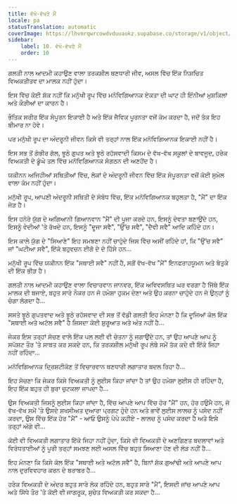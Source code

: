 ```yaml
---
title: ਵੱਖੋ-ਵੱਖਰੇ ਮੈਂ
locale: pa
statusTranslation: automatic
coverImage: https://lhvmrqwrcowdvduuaukz.supabase.co/storage/v1/object/public/strapi-uploads/small_cover-tratado-de-psicologia-revolucionaria.webp-5e15e1cec4e0ebebcde5d7fc7565d8fd.webp
sidebar:
    label: 10. ਵੱਖੋ-ਵੱਖਰੇ ਮੈਂ
    order: 10
---
```

ਗਲਤੀ ਨਾਲ ਆਦਮੀ ਕਹਾਉਣ ਵਾਲਾ ਤਰਕਸ਼ੀਲ ਥਣਧਾਰੀ ਜੀਵ, ਅਸਲ ਵਿੱਚ ਇੱਕ ਨਿਸ਼ਚਿਤ ਵਿਅਕਤੀਤਵ ਦਾ ਮਾਲਕ ਨਹੀਂ ਹੁੰਦਾ।

ਇਸ ਵਿੱਚ ਕੋਈ ਸ਼ੱਕ ਨਹੀਂ ਕਿ ਮਨੁੱਖੀ ਰੂਪ ਵਿੱਚ ਮਨੋਵਿਗਿਆਨਕ ਏਕਤਾ ਦੀ ਘਾਟ ਹੀ ਇੰਨੀਆਂ ਮੁਸ਼ਕਿਲਾਂ ਅਤੇ ਕੌੜੀਆਂ ਦਾ ਕਾਰਨ ਹੈ।

ਭੌਤਿਕ ਸਰੀਰ ਇੱਕ ਸੰਪੂਰਨ ਇਕਾਈ ਹੈ ਅਤੇ ਇੱਕ ਜੈਵਿਕ ਪੂਰਨਤਾ ਵਜੋਂ ਕੰਮ ਕਰਦਾ ਹੈ, ਜਦੋਂ ਤੱਕ ਇਹ ਬੀਮਾਰ ਨਾ ਹੋਵੇ।

ਪਰ ਮਨੁੱਖੀ ਰੂਪ ਦਾ ਅੰਦਰੂਨੀ ਜੀਵਨ ਕਿਸੇ ਵੀ ਤਰ੍ਹਾਂ ਨਾਲ ਇੱਕ ਮਨੋਵਿਗਿਆਨਕ ਇਕਾਈ ਨਹੀਂ ਹੈ।

ਇਸ ਸਭ ਤੋਂ ਗੰਭੀਰ ਗੱਲ, ਝੂਠੇ ਗੁਪਤ ਅਤੇ ਝੂਠੇ ਰਹੱਸਵਾਦੀ ਕਿਸਮ ਦੇ ਵੱਖ-ਵੱਖ ਸਕੂਲਾਂ ਦੇ ਬਾਵਜੂਦ, ਹਰੇਕ ਵਿਅਕਤੀ ਦੇ ਡੂੰਘੇ ਤਲ ਵਿੱਚ ਮਨੋਵਿਗਿਆਨਕ ਸੰਗਠਨ ਦੀ ਅਣਹੋਂਦ ਹੈ।

ਯਕੀਨਨ ਅਜਿਹੀਆਂ ਸਥਿਤੀਆਂ ਵਿੱਚ, ਲੋਕਾਂ ਦੇ ਅੰਦਰੂਨੀ ਜੀਵਨ ਵਿੱਚ ਇੱਕ ਸੰਪੂਰਨਤਾ ਵਜੋਂ ਕੋਈ ਸੁਮੇਲ ਵਾਲਾ ਕੰਮ ਨਹੀਂ ਹੁੰਦਾ।

ਮਨੁੱਖੀ ਰੂਪ, ਆਪਣੀ ਅੰਦਰੂਨੀ ਸਥਿਤੀ ਦੇ ਸੰਬੰਧ ਵਿੱਚ, ਇੱਕ ਮਨੋਵਿਗਿਆਨਕ ਬਹੁਲਤਾ ਹੈ, "ਮੈਂ" ਦਾ ਇੱਕ ਜੋੜ ਹੈ।

ਇਸ ਹਨੇਰੇ ਯੁੱਗ ਦੇ ਅਗਿਆਨੀ ਗਿਆਨਵਾਨ "ਮੈਂ" ਦੀ ਪੂਜਾ ਕਰਦੇ ਹਨ, ਇਸਨੂੰ ਦੇਵਤਾ ਬਣਾਉਂਦੇ ਹਨ, ਇਸਨੂੰ ਵੇਦੀਆਂ 'ਤੇ ਰੱਖਦੇ ਹਨ, ਇਸਨੂੰ "ਦੂਜਾ ਸਵੈ", "ਉੱਚ ਸਵੈ", "ਦੈਵੀ ਸਵੈ" ਆਦਿ ਕਹਿੰਦੇ ਹਨ।

ਇਸ ਕਾਲੇ ਯੁੱਗ ਦੇ "ਸਿਆਣੇ" ਇਹ ਸਮਝਣਾ ਨਹੀਂ ਚਾਹੁੰਦੇ ਜਿਸ ਵਿੱਚ ਅਸੀਂ ਰਹਿੰਦੇ ਹਾਂ, ਕਿ "ਉੱਚ ਸਵੈ" ਜਾਂ "ਘਟੀਆ ਸਵੈ", ਇੱਕੋ ਬਹੁਵਚਨ ਈਗੋ ਦੇ ਦੋ ਹਿੱਸੇ ਹਨ...

ਮਨੁੱਖੀ ਰੂਪ ਵਿੱਚ ਯਕੀਨਨ ਇੱਕ "ਸਥਾਈ ਸਵੈ" ਨਹੀਂ ਹੈ, ਸਗੋਂ ਵੱਖ-ਵੱਖ "ਮੈਂ" ਇਨਫਰਾਹਯੂਮਨ ਅਤੇ ਬੇਤੁਕੇ ਦੀ ਇੱਕ ਭੀੜ ਹੈ।

ਗਲਤੀ ਨਾਲ ਆਦਮੀ ਕਹਾਉਣ ਵਾਲਾ ਵਿਚਾਰਵਾਨ ਜਾਨਵਰ, ਇੱਕ ਅਵਿਵਸਥਿਤ ਘਰ ਵਰਗਾ ਹੈ ਜਿੱਥੇ ਇੱਕ ਮਾਲਕ ਦੀ ਬਜਾਏ, ਬਹੁਤ ਸਾਰੇ ਨੌਕਰ ਹਨ ਜੋ ਹਮੇਸ਼ਾ ਹੁਕਮ ਦੇਣਾ ਅਤੇ ਉਹ ਕਰਨਾ ਚਾਹੁੰਦੇ ਹਨ ਜੋ ਉਨ੍ਹਾਂ ਨੂੰ ਚੰਗਾ ਲੱਗਦਾ ਹੈ...

ਸਸਤੇ ਝੂਠੇ ਗੁਪਤਵਾਦ ਅਤੇ ਝੂਠੇ ਰਹੱਸਵਾਦ ਦੀ ਸਭ ਤੋਂ ਵੱਡੀ ਗਲਤੀ ਇਹ ਮੰਨਣਾ ਹੈ ਕਿ ਦੂਜਿਆਂ ਕੋਲ ਇੱਕ "ਸਥਾਈ ਅਤੇ ਅਟੱਲ ਸਵੈ" ਹੈ ਜਿਸਦਾ ਕੋਈ ਸ਼ੁਰੂਆਤ ਅਤੇ ਅੰਤ ਨਹੀਂ ਹੈ...

ਜੇਕਰ ਇਸ ਤਰ੍ਹਾਂ ਸੋਚਣ ਵਾਲੇ ਇੱਕ ਪਲ ਲਈ ਵੀ ਚੇਤਨਾ ਨੂੰ ਜਗਾਉਂਦੇ ਹਨ, ਤਾਂ ਉਹ ਆਪਣੇ ਆਪ ਨੂੰ ਸਪੱਸ਼ਟ ਤੌਰ 'ਤੇ ਸਾਬਤ ਕਰ ਸਕਦੇ ਹਨ, ਕਿ ਤਰਕਸ਼ੀਲ ਮਨੁੱਖੀ ਰੂਪ ਲੰਬੇ ਸਮੇਂ ਤੱਕ ਕਦੇ ਵੀ ਇੱਕੋ ਜਿਹਾ ਨਹੀਂ ਰਹਿੰਦਾ...

ਮਨੋਵਿਗਿਆਨਕ ਦ੍ਰਿਸ਼ਟੀਕੋਣ ਤੋਂ ਵਿਚਾਰਵਾਨ ਥਣਧਾਰੀ ਲਗਾਤਾਰ ਬਦਲ ਰਿਹਾ ਹੈ...

ਇਹ ਸੋਚਣਾ ਕਿ ਜੇਕਰ ਕਿਸੇ ਵਿਅਕਤੀ ਨੂੰ ਲੁਈਸ ਕਿਹਾ ਜਾਂਦਾ ਹੈ ਤਾਂ ਉਹ ਹਮੇਸ਼ਾ ਲੁਈਸ ਹੀ ਰਹਿੰਦਾ ਹੈ, ਇਹ ਇੱਕ ਬਹੁਤ ਹੀ ਬੁਰਾ ਚੁਟਕਲਾ ਜਾਪਦਾ ਹੈ...

ਉਸ ਵਿਅਕਤੀ ਜਿਸਨੂੰ ਲੁਈਸ ਕਿਹਾ ਜਾਂਦਾ ਹੈ, ਵਿੱਚ ਆਪਣੇ ਆਪ ਵਿੱਚ ਹੋਰ "ਮੈਂ" ਹਨ, ਹੋਰ ਹਉਮੈ ਹਨ, ਜੋ ਵੱਖ-ਵੱਖ ਸਮੇਂ 'ਤੇ ਉਸਦੇ ਸ਼ਖਸੀਅਤ ਦੁਆਰਾ ਪ੍ਰਗਟ ਹੁੰਦੇ ਹਨ ਅਤੇ ਭਾਵੇਂ ਲੁਈਸ ਲਾਲਚ ਨੂੰ ਪਸੰਦ ਨਹੀਂ ਕਰਦਾ, ਉਸ ਵਿੱਚ ਇੱਕ ਹੋਰ "ਮੈਂ" - ਆਓ ਉਸਨੂੰ ਪੇਪੇ ਕਹੀਏ - ਲਾਲਚ ਨੂੰ ਪਸੰਦ ਕਰਦਾ ਹੈ ਅਤੇ ਇਸੇ ਤਰ੍ਹਾਂ ਅੱਗੇ ਵੀ...

ਕੋਈ ਵੀ ਵਿਅਕਤੀ ਲਗਾਤਾਰ ਇੱਕੋ ਜਿਹਾ ਨਹੀਂ ਹੁੰਦਾ, ਕਿਸੇ ਵੀ ਵਿਅਕਤੀ ਦੇ ਅਣਗਿਣਤ ਬਦਲਾਵਾਂ ਅਤੇ ਵਿਰੋਧਤਾਈਆਂ ਨੂੰ ਪੂਰੀ ਤਰ੍ਹਾਂ ਸਮਝਣ ਲਈ ਅਸਲ ਵਿੱਚ ਬਹੁਤ ਸਿਆਣਾ ਹੋਣ ਦੀ ਲੋੜ ਨਹੀਂ ਹੈ...

ਇਹ ਮੰਨਣਾ ਕਿ ਕਿਸੇ ਕੋਲ ਇੱਕ "ਸਥਾਈ ਅਤੇ ਅਟੱਲ ਸਵੈ" ਹੈ, ਬਿਨਾਂ ਸ਼ੱਕ ਗੁਆਂਢੀ ਅਤੇ ਆਪਣੇ ਆਪ ਨਾਲ ਦੁਰਵਿਵਹਾਰ ਕਰਨ ਦੇ ਬਰਾਬਰ ਹੈ...

ਹਰੇਕ ਵਿਅਕਤੀ ਦੇ ਅੰਦਰ ਬਹੁਤ ਸਾਰੇ ਲੋਕ ਰਹਿੰਦੇ ਹਨ, ਬਹੁਤ ਸਾਰੇ "ਮੈਂ", ਇਸਦੀ ਜਾਂਚ ਆਪਣੇ ਆਪ ਅਤੇ ਸਿੱਧੇ ਤੌਰ 'ਤੇ ਕੋਈ ਵੀ ਜਾਗਰੂਕ, ਸੁਚੇਤ ਵਿਅਕਤੀ ਕਰ ਸਕਦਾ ਹੈ...

